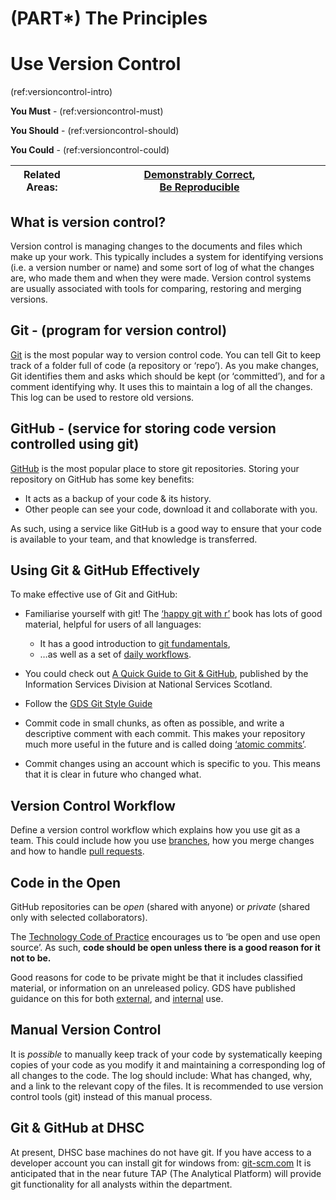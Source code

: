 # (PART\*) The Principles {-}
# Use Version Control {#version_control}

(ref:versioncontrol-intro)

**You Must** - (ref:versioncontrol-must) 

**You Should** - (ref:versioncontrol-should)

**You Could** - (ref:versioncontrol-could)

|Related Areas: 	| [Demonstrably Correct](#demonstrably_correct), <br> [Be Reproducible](#reproducible) |
|---------------	|------------------------------------------------------------|

## What is version control? {#what_is_vc}
Version control is managing changes to the documents and files which make up your work. 
This typically includes a system for identifying versions (i.e. a version number or name) 
and some sort of log of what the changes are, who made them and when they were made.
Version control systems are usually associated with tools for comparing, restoring and merging versions.

## Git - (program for version control) {#git}
[Git](https://en.wikipedia.org/wiki/Git) is the most popular way to version control code. You can tell Git to keep track of a folder full of code (a repository or 'repo'). As you make changes, Git identifies them and asks which should be kept (or 'committed'), and for a comment identifying why. It uses this to maintain a log of all the changes. This log can be used to restore old versions.

## GitHub - (service for storing code version controlled using git) {#github}
[GitHub](https://github.com/) is the most popular place to store git repositories. Storing your repository on GitHub has some key benefits:

* It acts as a backup of your code & its history.
* Other people can see your code, download it and collaborate with you.

As such, using a service like GitHub is a good way to ensure that your code is available to your team, and that knowledge is transferred.

## Using Git & GitHub Effectively {#effective_vc}
To make effective use of Git and GitHub:

* Familiarise yourself with git! The ['happy git with r'](https://happygitwithr.com/) book has lots of good material, helpful for users of all languages: 

    * It has a good introduction to [git fundamentals](https://happygitwithr.com/git-intro.html), 
    * ...as well as a set of [daily workflows](https://happygitwithr.com/workflows-intro.html). 
    
* You could check out [A Quick Guide to Git & GitHub](https://nhs-nss-transforming-publications.github.io/git-guide/), published by the  Information Services Division at National Services Scotland.
  

* Follow the [GDS Git Style Guide](https://gds-way.cloudapps.digital/standards/git.html)

* Commit code in small chunks, as often as possible, and write a descriptive comment with each commit. This makes your repository much more useful in the future and is called doing ['atomic commits'](https://seesparkbox.com/foundry/atomic_commits_with_git).

* Commit changes using an account which is specific to you. This means that it is clear in future who changed what.

## Version Control Workflow {#workflow_vc}
Define a version control workflow which explains how you use git as a team. This could include how you use [branches](https://git-scm.com/book/en/v2/Git-Branching-Branches-in-a-Nutshell), how you merge changes and how to handle [pull requests](https://help.github.com/en/articles/about-pull-requests).


## Code in the Open
GitHub repositories can be *open* (shared with anyone) or *private* (shared only with selected collaborators).

The [Technology Code of Practice](https://www.gov.uk/government/publications/technology-code-of-practice/technology-code-of-practice#be-open-and-use-open-source) encourages us to 'be open and use open source'. As such, **code should be open unless there is a good reason for it not to be.**

Good reasons for code to be private might be that it includes classified material, or information on an unreleased policy. GDS have published guidance on this for both [external](https://www.gov.uk/government/publications/open-source-guidance/when-code-should-be-open-or-closed), and [internal](https://gds-way.cloudapps.digital/standards/publish-opensource-code.html) use.

## Manual Version Control
It is *possible* to manually keep track of your code by systematically keeping copies of your code as you modify it and maintaining a corresponding log of all changes to the code. The log should include: What has changed, why, and a link to the relevant copy of the files. It is recommended to use version control tools (git) instead of this manual process.

## Git & GitHub at DHSC
At present, DHSC base machines do not have git. 
If you have access to a developer account you can install git for windows from: [git-scm.com](https://git-scm.com/download/win)
It is anticipated that in the near future TAP (The Analytical Platform) will provide git functionality for all analysts within the department.
